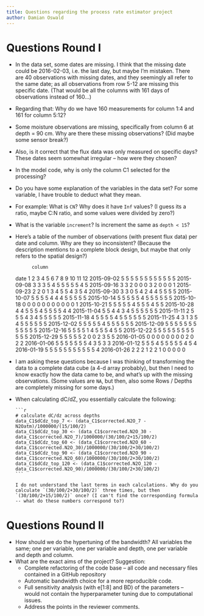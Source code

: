 ```yaml
---
title: Questions regarding the process rate estimator project
author: Damian Oswald
---
```


# Questions Round I

- In the data set, some dates are missing. I think that the missing date could be 2016-02-03, i.e. the last day, but maybe I'm mistaken. There are 40 observations with missing dates, and they seemingly all refer to the same date; as all observations from row 5-12 are missing this specific date. (That would be all the columns with 161 days of observations instead of 160...)
- Regarding that: Why do we have 160 measurements for column 1:4 and 161 for column 5:12?
- Some moisture observations are missing, specifically from column 6 at depth = 90 cm. Why are there these missing observations? (Did maybe some sensor break?)
- Also, is it correct that the flux data was only measured on specific days? These dates seem somewhat irregular -- how were they chosen?
- In the model code, why is only the column C1 selected for the processing?
- Do you have some explanation of the variables in the data set? For some variable, I have trouble to deduct what they mean.
- For example: What is `CN`? Why does it have `Inf` values? (I guess its a ratio, maybe C:N ratio, and some values were divided by zero?)
- What is the variable `increment`? Is increment the same as `depth < 15`?
- Here's a table of the number of observations (with present flux data) per date and column. Why are they so inconsistent? (Because the description mentions to a complete block design, but maybe that only refers to the spatial design?)

            column
date         1 2 3 4 5 6 7 8 9 10 11 12
  2015-09-02 5 5 5 5 5 5 5 5 5  5  5  5
  2015-09-08 3 3 3 5 4 5 5 5 5  5  4  5
  2015-09-16 3 3 2 0 0 0 3 2 0  0  0  1
  2015-09-23 2 2 0 1 3 4 5 5 4  3  5  4
  2015-09-30 3 3 0 5 4 2 4 4 5  5  5  5
  2015-10-07 5 5 5 5 4 4 4 5 5  5  5  5
  2015-10-14 5 5 5 5 5 4 5 5 5  5  5  5
  2015-10-18 0 0 0 0 0 0 0 0 0  0  0  1
  2015-10-21 5 5 5 5 5 4 5 5 5  4  5  5
  2015-10-28 4 4 5 5 5 4 5 5 5  5  4  4
  2015-11-04 5 5 4 4 3 4 5 5 5  5  5  5
  2015-11-11 2 5 5 5 4 3 4 5 5  5  5  5
  2015-11-18 4 5 5 5 5 4 5 5 5  5  5  5
  2015-11-25 4 3 1 3 5 4 5 5 5  5  5  5
  2015-12-02 5 5 5 5 5 4 5 5 5  5  5  5
  2015-12-09 5 5 5 5 5 5 5 5 5  5  5  5
  2015-12-16 5 5 5 5 1 4 5 5 5  4  5  5
  2015-12-22 5 5 5 5 5 5 5 5 5  5  5  5
  2015-12-29 5 5 5 5 5 2 0 0 2  3  5  5
  2016-01-05 0 0 0 0 0 0 0 0 2  0  2  2
  2016-01-06 5 5 5 5 5 5 5 4 3  5  3  3
  2016-01-12 5 5 5 4 5 5 5 5 5  4  5  4
  2016-01-19 5 5 5 5 5 5 5 5 5  5  5  4
  2016-01-26 2 2 2 1 2 2 1 0 0  0  0  0
  
- I am asking these questions because I was thinking of transforming the data to a complete data cube (a 4-d array probably), but then I need to know exactly how the data came to be, and what's up with the missing observations. (Some values are `NA`, but then, also some Rows / Depths are completely missing for some days.)
- When calculating dC/dZ, you essentially calculate the following:

      ```r
      # calculate dC/dz across depths
      data_C1$dCdz_top_7 <- (data_C1$corrected.N2O_7 - N2Oatm)/1000000/(15/100/2)
      data_C1$dCdz_top_30 <- (data_C1$corrected.N2O_30 - data_C1$corrected.N2O_7)/1000000/(30/100/2+15/100/2)
      data_C1$dCdz_top_60 <- (data_C1$corrected.N2O_60 - data_C1$corrected.N2O_30)/1000000/(30/100/2+30/100/2)
      data_C1$dCdz_top_90 <- (data_C1$corrected.N2O_90 - data_C1$corrected.N2O_60)/1000000/(30/100/2+30/100/2)
      data_C1$dCdz_top_120 <- (data_C1$corrected.N2O_120 - data_C1$corrected.N2O_90)/1000000/(30/100/2+30/100/2)
      ```
      
      I do not understand the last terms in each calculations. Why do you calculate `(30/100/2+30/100/2)` three times, but then `(30/100/2+15/100/2)` once? (I can't find the corresponding formula -- what do these numbers correspond to?)

# Questions Round II

- How should we do the hypertuning of the bandwidth? All variables the same; one per variable, one per variable and depth, one per variable and depth and column.
- What are the exact aims of the project? Suggestion:
  - Complete refactoring of the code base -- all code and necessary files contained in a GitHub repository
  - Automatic bandwidth choice for a more reproducible code.
  - Full sensitivity analysis (with e[1:8] and BD) of the parameters -- would not contain the hyperparameter tuning due to computational issues.
  - Address the points in the reviewer comments.








